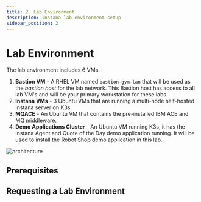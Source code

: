 ```yaml
---
title: 2. Lab Environment
description: Instana lab environment setup
sidebar_position: 2
---
```



# Lab Environment

The lab environment includes 6 VMs.

1. **Bastion VM** - A RHEL VM named `bastion-gym-lan` that will be used as the
   _bastion host_ for the lab network. This Bastion host has access to all lab
   VM's and will be your primary workstation for these labs.
2. **Instana VMs** - 3 Ubuntu VMs that are running a multi-node self-hosted
   Instana server on K3s.
3. **MQACE** - An Ubuntu VM that contains the pre-installed IBM ACE and MQ
   middleware.
4. **Demo Applications Cluster** - An Ubuntu VM running K3s, it has the Instana
   Agent and Quote of the Day demo application running. It will be used to
   install the Robot Shop demo application in this lab.

![architecture](images/architecture.png)

## Prerequisites

<CreateIbmId />

<LicenseInfo />

## Requesting a Lab Environment

<RequestingLabEnvironment
   environmentName="Jam-in-a-Box: Instana - Apps & IBM Middleware"
   environmentUrl="https://techzone.ibm.com/my/reservations/create/67ec9e6d673783a07149cef3"
/>
